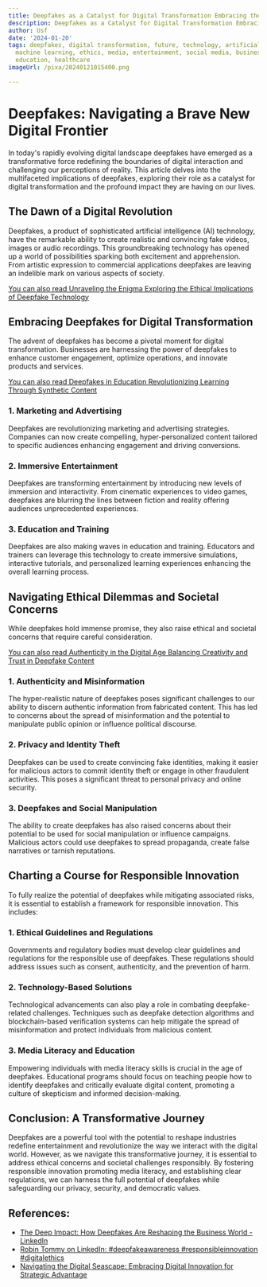 ```yaml
---
title: Deepfakes as a Catalyst for Digital Transformation Embracing the Future
description: Deepfakes as a Catalyst for Digital Transformation Embracing the Future
author: Usf
date: '2024-01-20'
tags: deepfakes, digital transformation, future, technology, artificial intelligence,
  machine learning, ethics, media, entertainment, social media, business, marketing,
  education, healthcare
imageUrl: /pixa/20240121015400.png

---
```

# **Deepfakes:  Navigating a Brave New Digital Frontier**

In today's rapidly  evolving digital landscape deepfakes have emerged as a  transformative force redefining the  boundaries of digital interaction and challenging our perceptions of reality. This article delves into the multifaceted implications of deepfakes, exploring their role as a catalyst for digital transformation and the profound impact they are having on our lives.

## **The Dawn of  a Digital Revolution**

Deepfakes, a product of sophisticated artificial intelligence (AI) technology, have the remarkable ability to create realistic and convincing fake videos, images or audio recordings. This groundbreaking technology has  opened up  a world of possibilities sparking both excitement and apprehension.  From artistic expression to commercial  applications deepfakes are leaving an indelible mark on various  aspects of society.

[You can also read Unraveling the Enigma  Exploring the Ethical Implications of  Deepfake Technology](Unraveling%20the%20Enigma%20Exploring%20the%20Ethical%20Implications%20of%20Deepfake%20Technology)


## **Embracing Deepfakes for Digital Transformation**

The advent  of deepfakes has become a pivotal moment for digital transformation. Businesses are harnessing the power of deepfakes to enhance customer engagement, optimize operations, and innovate products and  services.

[You can also read Deepfakes in Education  Revolutionizing Learning Through Synthetic Content](Deepfakes%20in%20Education%20Revolutionizing%20Learning%20Through%20Synthetic%20Content)


###  **1. Marketing and Advertising**

Deepfakes are revolutionizing marketing and advertising strategies. Companies can now  create compelling, hyper-personalized content tailored to specific audiences enhancing engagement and driving conversions.

### **2. Immersive  Entertainment**

Deepfakes  are  transforming entertainment by introducing new levels of immersion and interactivity. From cinematic experiences to video games, deepfakes are  blurring  the lines between  fiction  and reality offering audiences unprecedented experiences.

### **3. Education and Training**

Deepfakes are  also making waves in education and training.  Educators and trainers can leverage this technology to create immersive simulations, interactive tutorials, and personalized learning experiences enhancing the overall learning  process.

## **Navigating  Ethical Dilemmas  and Societal Concerns**

While deepfakes hold  immense promise, they also raise ethical and societal concerns  that require  careful consideration.

[You can also read Authenticity in the Digital Age Balancing Creativity and  Trust in Deepfake Content](Authenticity%20in%20the%20Digital%20Age%20Balancing%20Creativity%20and%20Trust%20in%20Deepfake%20Content)


### **1. Authenticity and Misinformation**

The  hyper-realistic  nature of  deepfakes poses significant challenges to our ability to discern authentic information from fabricated content. This has led to concerns about  the spread of misinformation and the potential to manipulate public opinion or influence political discourse.

### **2. Privacy and Identity Theft**

Deepfakes can  be used to create  convincing fake identities, making it easier for malicious actors to commit identity theft or engage in other fraudulent activities. This poses a significant  threat to personal privacy and online  security.

### **3. Deepfakes  and Social Manipulation**

The ability to create deepfakes has also raised concerns about their  potential to be used for social manipulation or  influence campaigns. Malicious actors could use deepfakes to spread propaganda, create false narratives or tarnish reputations.

## **Charting a Course for Responsible  Innovation**

To fully realize the  potential of deepfakes while mitigating associated  risks, it is essential to establish  a framework for responsible innovation. This includes:

### **1. Ethical Guidelines and Regulations**

Governments and regulatory bodies must develop clear guidelines and regulations for the responsible use of deepfakes.  These regulations should  address issues such as consent, authenticity, and the prevention of harm.

### **2. Technology-Based Solutions**

Technological advancements can also play a role in combating  deepfake-related challenges. Techniques such as deepfake detection algorithms and blockchain-based verification systems can help mitigate the spread of  misinformation and protect individuals from malicious  content.

### **3. Media Literacy and Education**

Empowering individuals with media literacy skills is crucial in the age of  deepfakes. Educational programs should focus on teaching people how  to identify deepfakes and critically evaluate digital  content,  promoting a culture of skepticism and informed decision-making.

## **Conclusion: A Transformative Journey**

Deepfakes are a powerful tool with the potential to reshape industries redefine entertainment and revolutionize the way we interact with the digital world. However, as we navigate this transformative journey,  it is  essential to  address ethical concerns and societal challenges responsibly. By fostering  responsible innovation promoting media literacy, and establishing clear regulations, we can harness the  full potential of deepfakes while safeguarding our privacy, security, and democratic  values.

## References:
- [The Deep Impact: How Deepfakes Are Reshaping the Business World - LinkedIn](https://www.linkedin.com/pulse/deep-impact-how-deepfakes-reshaping-business-world-brian-reiff-pp5mc)
- [Robin Tommy on LinkedIn: #deepfakeawareness #responsibleinnovation #digitalethics](https://www.linkedin.com/posts/robintommy_deepfakeawareness-responsibleinnovation-activity-7135152864208809984-39Ap)
- [Navigating the Digital Seascape: Embracing Digital Innovation for Strategic Advantage](https://www.thedigitalspeaker.com/embracing-digital-innovation-strategic-advantage/)
